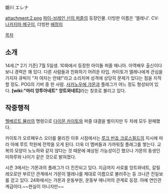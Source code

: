 姫川 エレナ

attachment:2.png
[[파이-브레인 신의 퍼즐]]의 등장인물. 더빙판 이름은 '엘레나'. CV: [[나카지마 메구미]], 더빙판 [[배정미]]

[[목차]]
== 소개 ==
14세.[* 2기 기준] 7월 5일생. 10화에서 등장한 아이돌 퍼즐 매니아. 아역배우 출신이다보니 경력은 꽤 있다. 다른 사람들과 친화하기 어려운 타입. 카이토가 엘레나에게 관심을 가지자 큐빅이 "저 여자는 안돼!"라고 소리치며 성격에 상당히 문제가 있다는 점을 지적할 정도. POG의 기버 중 한 사람. [[사카노우에 갸몬]]과 플래그가 어느 정도 형성되어 있다. '''[wiki:"마리 앙투아네트" 앙트와네트]'''라는 칭호로 불리고 있다.

== 작중행적 ==
[[헬베르트 뮬러]]의 명령으로 [[다이몬 카이토]]와 퍼즐 대결을 벌이지만 두 차례 모두 완패했다. 

카이토가 오르페우스 오더를 물리친 이후 시점에서는 [[루크 반죠 크로스필드]]의 지시에 따라 아예 루트 학원에 전학을 오게 된다. 더욱 더 멤버들과 가까워질 플래그를 쌓는다. 교복의 모양이 노노하와 같지 않다는 것 때문에 예상된 가능성이긴 했으나 갸몬의 동생인 미하루와 나이가 같은 것으로 밝혀졌다. 

시즌 3에서는 갸몬과의 플래그가 더 진전되고 있다. 지금까지 서로를 앙트와네트, 갈릴레오로만 부르던 관계에서 갸몬이 엘레나를 제대로 이름으로 불러주는 등 크나큰 진일보를 걷고 있다.
24화에서는 갸몬과 운동부원, 운동부 매니저의 관계로 등장. 아예 연인관계급이다.~~현실이 아니지만~~
